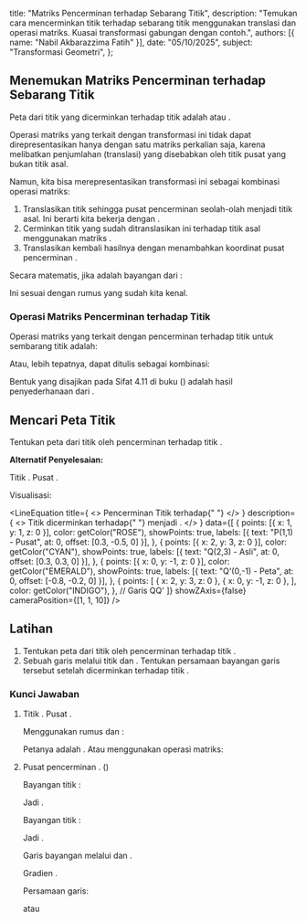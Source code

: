 
  title: "Matriks Pencerminan terhadap Sebarang Titik",
  description: "Temukan cara mencerminkan titik terhadap sebarang titik menggunakan translasi dan operasi matriks. Kuasai transformasi gabungan dengan contoh.",
  authors: [{ name: "Nabil Akbarazzima Fatih" }],
  date: "05/10/2025",
  subject: "Transformasi Geometri",
};

## Menemukan Matriks Pencerminan terhadap Sebarang Titik

Peta dari titik <InlineMath math="(x,y)" /> yang dicerminkan terhadap titik <InlineMath math="(a,b)" /> adalah <InlineMath math="(-x+2a, -y+2b)" /> atau <InlineMath math="(2a-x, 2b-y)" />.

Operasi matriks yang terkait dengan transformasi ini tidak dapat direpresentasikan hanya dengan satu matriks perkalian <InlineMath math="2 \times 2" /> saja, karena melibatkan penjumlahan (translasi) yang disebabkan oleh titik pusat <InlineMath math="(a,b)" /> yang bukan titik asal.

Namun, kita bisa merepresentasikan transformasi ini sebagai kombinasi operasi matriks:

1. Translasikan titik <InlineMath math="(x,y)" /> sehingga pusat pencerminan <InlineMath math="(a,b)" /> seolah-olah menjadi titik asal. Ini berarti kita bekerja dengan <InlineMath math="(x-a, y-b)" />.
2. Cerminkan titik yang sudah ditranslasikan ini terhadap titik asal menggunakan matriks <InlineMath math="\begin{pmatrix} -1 & 0 \\ 0 & -1 \end{pmatrix}" />.
3. Translasikan kembali hasilnya dengan menambahkan koordinat pusat pencerminan <InlineMath math="(a,b)" />.

Secara matematis, jika <InlineMath math="(x', y')" /> adalah bayangan dari <InlineMath math="(x,y)" />:

<div className="flex flex-col gap-4">
  <BlockMath math="\begin{pmatrix} x' \\ y' \end{pmatrix} = \begin{pmatrix} -1 & 0 \\ 0 & -1 \end{pmatrix} \begin{pmatrix} x-a \\ y-b \end{pmatrix} + \begin{pmatrix} a \\ b \end{pmatrix}" />
  <BlockMath math="\begin{pmatrix} x' \\ y' \end{pmatrix} = \begin{pmatrix} -(x-a) \\ -(y-b) \end{pmatrix} + \begin{pmatrix} a \\ b \end{pmatrix} = \begin{pmatrix} -x+a \\ -y+b \end{pmatrix} + \begin{pmatrix} a \\ b \end{pmatrix} = \begin{pmatrix} -x+2a \\ -y+2b \end{pmatrix}" />
</div>

Ini sesuai dengan rumus yang sudah kita kenal.

### Operasi Matriks Pencerminan terhadap Titik

Operasi matriks yang terkait dengan pencerminan terhadap titik <InlineMath math="P(a,b)" /> untuk sembarang titik <InlineMath math="(x,y)" /> adalah:

<BlockMath math="\begin{pmatrix} x' \\ y' \end{pmatrix} = \begin{pmatrix} -1 & 0 \\ 0 & -1 \end{pmatrix} \begin{pmatrix} x \\ y \end{pmatrix} + 2 \begin{pmatrix} a \\ b \end{pmatrix}" />

Atau, lebih tepatnya, dapat ditulis sebagai kombinasi:

<BlockMath math="\begin{pmatrix} x' \\ y' \end{pmatrix} = \begin{pmatrix} -1 & 0 \\ 0 & -1 \end{pmatrix} \left( \begin{pmatrix} x \\ y \end{pmatrix} - \begin{pmatrix} a \\ b \end{pmatrix} \right) + \begin{pmatrix} a \\ b \end{pmatrix}" />

Bentuk yang disajikan pada Sifat 4.11 di buku (<InlineMath math="\begin{pmatrix} -1 & 0 \\ 0 & -1 \end{pmatrix} \begin{pmatrix} x \\ y \end{pmatrix} + 2 \begin{pmatrix} a \\ b \end{pmatrix}" />) adalah hasil penyederhanaan dari <InlineMath math="\begin{pmatrix} -x+2a \\ -y+2b \end{pmatrix}" />.

## Mencari Peta Titik

Tentukan peta dari titik <InlineMath math="(2,3)" /> oleh pencerminan terhadap titik <InlineMath math="(1,1)" />.

**Alternatif Penyelesaian:**

Titik <InlineMath math="(x,y) = (2,3)" />. Pusat <InlineMath math="(a,b) = (1,1)" />.

<div className="flex flex-col gap-4">
  <BlockMath math="\begin{pmatrix} x' \\ y' \end{pmatrix} = \begin{pmatrix} -1 & 0 \\ 0 & -1 \end{pmatrix} \begin{pmatrix} 2 \\ 3 \end{pmatrix} + 2 \begin{pmatrix} 1 \\ 1 \end{pmatrix}" />
  <BlockMath math="= \begin{pmatrix} (-1)(2) + (0)(3) \\ (0)(2) + (-1)(3) \end{pmatrix} + \begin{pmatrix} 2 \\ 2 \end{pmatrix}" />
  <BlockMath math="= \begin{pmatrix} -2 \\ -3 \end{pmatrix} + \begin{pmatrix} 2 \\ 2 \end{pmatrix} = \begin{pmatrix} -2+2 \\ -3+2 \end{pmatrix} = \begin{pmatrix} 0 \\ -1 \end{pmatrix}" />
</div>

Visualisasi:

<LineEquation
  title={
    <>
      Pencerminan Titik <InlineMath math="Q(2,3)" /> terhadap{" "}
      <InlineMath math="P(1,1)" />
    </>
  }
  description={
    <>
      Titik <InlineMath math="Q(2,3)" /> dicerminkan terhadap{" "}
      <InlineMath math="P(1,1)" /> menjadi <InlineMath math="Q'(0,-1)" />.
    </>
  }
  data={[
    {
      points: [{ x: 1, y: 1, z: 0 }],
      color: getColor("ROSE"),
      showPoints: true,
      labels: [{ text: "P(1,1) - Pusat", at: 0, offset: [0.3, -0.5, 0] }],
    },
    {
      points: [{ x: 2, y: 3, z: 0 }],
      color: getColor("CYAN"),
      showPoints: true,
      labels: [{ text: "Q(2,3) - Asli", at: 0, offset: [0.3, 0.3, 0] }],
    },
    {
      points: [{ x: 0, y: -1, z: 0 }],
      color: getColor("EMERALD"),
      showPoints: true,
      labels: [{ text: "Q'(0,-1) - Peta", at: 0, offset: [-0.8, -0.2, 0] }],
    },
    {
      points: [
        { x: 2, y: 3, z: 0 },
        { x: 0, y: -1, z: 0 },
      ],
      color: getColor("INDIGO"),
    }, // Garis QQ'
  ]}
  showZAxis={false}
  cameraPosition={[1, 1, 10]}
/>

## Latihan

1.  Tentukan peta dari titik <InlineMath math="(3,1)" /> oleh pencerminan terhadap titik <InlineMath math="(-2,-1)" />.
2.  Sebuah garis melalui titik <InlineMath math="A(1,2)" /> dan <InlineMath math="B(3,4)" />. Tentukan persamaan bayangan garis tersebut setelah dicerminkan terhadap titik <InlineMath math="C(0,1)" />.

### Kunci Jawaban

1.  Titik <InlineMath math="(x,y) = (3,1)" />. Pusat <InlineMath math="(a,b) = (-2,-1)" />.

    Menggunakan rumus <InlineMath math="x' = 2a-x" /> dan <InlineMath math="y' = 2b-y" />:

    <div className="flex flex-col gap-4">
      <BlockMath math="x' = 2(-2) - 3 = -4 - 3 = -7" />
      <BlockMath math="y' = 2(-1) - 1 = -2 - 1 = -3" />
    </div>

    Petanya adalah <InlineMath math="(-7,-3)" />. Atau menggunakan operasi matriks:

    <BlockMath math="\begin{pmatrix} x' \\ y' \end{pmatrix} = \begin{pmatrix} -1 & 0 \\ 0 & -1 \end{pmatrix} \begin{pmatrix} 3 \\ 1 \end{pmatrix} + 2 \begin{pmatrix} -2 \\ -1 \end{pmatrix} = \begin{pmatrix} -3 \\ -1 \end{pmatrix} + \begin{pmatrix} -4 \\ -2 \end{pmatrix} = \begin{pmatrix} -7 \\ -3 \end{pmatrix}" />

2.  Pusat pencerminan <InlineMath math="C(0,1)" />. (<InlineMath math="a=0, b=1" />)

    Bayangan titik <InlineMath math="A(1,2)" />:

    <div className="flex flex-col gap-4">
      <BlockMath math="x'_A = 2(0)-1 = -1" />
      <BlockMath math="y'_A = 2(1)-2 = 0" />
    </div>

    Jadi <InlineMath math="A'(-1,0)" />.

    Bayangan titik <InlineMath math="B(3,4)" />:

    <div className="flex flex-col gap-4">
      <BlockMath math="x'_B = 2(0)-3 = -3" />
      <BlockMath math="y'_B = 2(1)-4 = -2" />
    </div>

    Jadi <InlineMath math="B'(-3,-2)" />.

    Garis bayangan melalui <InlineMath math="A'(-1,0)" /> dan <InlineMath math="B'(-3,-2)" />.

    Gradien <InlineMath math="m' = \frac{-2 - 0}{-3 - (-1)} = \frac{-2}{-2} = 1" />.

    Persamaan garis:

    <div className="flex flex-col gap-4">
      <BlockMath math="y - y'_A = m'(x - x'_A)" />
      <BlockMath math="y - 0 = 1(x - (-1))" />
      <BlockMath math="y = x + 1" />
    </div>

    atau

    <BlockMath math="x - y + 1 = 0" />
